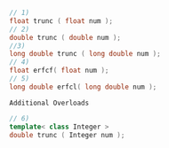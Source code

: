 ```cpp
// 1)
float trunc ( float num );
// 2)
double trunc ( double num );
//3)
long double trunc ( long double num );
// 4)
float erfcf( float num );
// 5)
long double erfcl( long double num );
```

`Additional Overloads`


```cpp
// 6)
template< class Integer >
double trunc ( Integer num );
```
